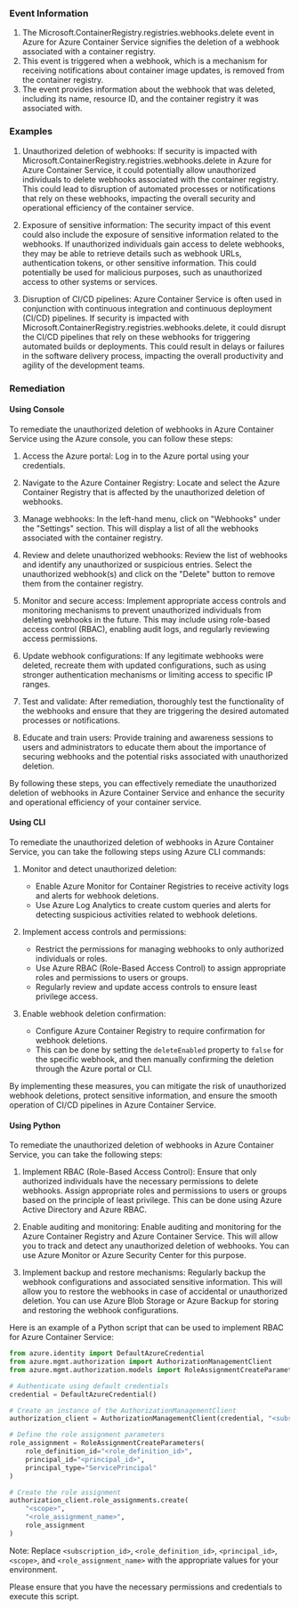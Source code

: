 
### Event Information

1. The Microsoft.ContainerRegistry.registries.webhooks.delete event in Azure for Azure Container Service signifies the deletion of a webhook associated with a container registry.
2. This event is triggered when a webhook, which is a mechanism for receiving notifications about container image updates, is removed from the container registry.
3. The event provides information about the webhook that was deleted, including its name, resource ID, and the container registry it was associated with.


### Examples

1. Unauthorized deletion of webhooks: If security is impacted with Microsoft.ContainerRegistry.registries.webhooks.delete in Azure for Azure Container Service, it could potentially allow unauthorized individuals to delete webhooks associated with the container registry. This could lead to disruption of automated processes or notifications that rely on these webhooks, impacting the overall security and operational efficiency of the container service.

2. Exposure of sensitive information: The security impact of this event could also include the exposure of sensitive information related to the webhooks. If unauthorized individuals gain access to delete webhooks, they may be able to retrieve details such as webhook URLs, authentication tokens, or other sensitive information. This could potentially be used for malicious purposes, such as unauthorized access to other systems or services.

3. Disruption of CI/CD pipelines: Azure Container Service is often used in conjunction with continuous integration and continuous deployment (CI/CD) pipelines. If security is impacted with Microsoft.ContainerRegistry.registries.webhooks.delete, it could disrupt the CI/CD pipelines that rely on these webhooks for triggering automated builds or deployments. This could result in delays or failures in the software delivery process, impacting the overall productivity and agility of the development teams.

### Remediation

#### Using Console

To remediate the unauthorized deletion of webhooks in Azure Container Service using the Azure console, you can follow these steps:

1. Access the Azure portal: Log in to the Azure portal using your credentials.

2. Navigate to the Azure Container Registry: Locate and select the Azure Container Registry that is affected by the unauthorized deletion of webhooks.

3. Manage webhooks: In the left-hand menu, click on "Webhooks" under the "Settings" section. This will display a list of all the webhooks associated with the container registry.

4. Review and delete unauthorized webhooks: Review the list of webhooks and identify any unauthorized or suspicious entries. Select the unauthorized webhook(s) and click on the "Delete" button to remove them from the container registry.

5. Monitor and secure access: Implement appropriate access controls and monitoring mechanisms to prevent unauthorized individuals from deleting webhooks in the future. This may include using role-based access control (RBAC), enabling audit logs, and regularly reviewing access permissions.

6. Update webhook configurations: If any legitimate webhooks were deleted, recreate them with updated configurations, such as using stronger authentication mechanisms or limiting access to specific IP ranges.

7. Test and validate: After remediation, thoroughly test the functionality of the webhooks and ensure that they are triggering the desired automated processes or notifications.

8. Educate and train users: Provide training and awareness sessions to users and administrators to educate them about the importance of securing webhooks and the potential risks associated with unauthorized deletion.

By following these steps, you can effectively remediate the unauthorized deletion of webhooks in Azure Container Service and enhance the security and operational efficiency of your container service.

#### Using CLI

To remediate the unauthorized deletion of webhooks in Azure Container Service, you can take the following steps using Azure CLI commands:

1. Monitor and detect unauthorized deletion:
   - Enable Azure Monitor for Container Registries to receive activity logs and alerts for webhook deletions.
   - Use Azure Log Analytics to create custom queries and alerts for detecting suspicious activities related to webhook deletions.

2. Implement access controls and permissions:
   - Restrict the permissions for managing webhooks to only authorized individuals or roles.
   - Use Azure RBAC (Role-Based Access Control) to assign appropriate roles and permissions to users or groups.
   - Regularly review and update access controls to ensure least privilege access.

3. Enable webhook deletion confirmation:
   - Configure Azure Container Registry to require confirmation for webhook deletions.
   - This can be done by setting the `deleteEnabled` property to `false` for the specific webhook, and then manually confirming the deletion through the Azure portal or CLI.

By implementing these measures, you can mitigate the risk of unauthorized webhook deletions, protect sensitive information, and ensure the smooth operation of CI/CD pipelines in Azure Container Service.

#### Using Python

To remediate the unauthorized deletion of webhooks in Azure Container Service, you can take the following steps:

1. Implement RBAC (Role-Based Access Control): Ensure that only authorized individuals have the necessary permissions to delete webhooks. Assign appropriate roles and permissions to users or groups based on the principle of least privilege. This can be done using Azure Active Directory and Azure RBAC.

2. Enable auditing and monitoring: Enable auditing and monitoring for the Azure Container Registry and Azure Container Service. This will allow you to track and detect any unauthorized deletion of webhooks. You can use Azure Monitor or Azure Security Center for this purpose.

3. Implement backup and restore mechanisms: Regularly backup the webhook configurations and associated sensitive information. This will allow you to restore the webhooks in case of accidental or unauthorized deletion. You can use Azure Blob Storage or Azure Backup for storing and restoring the webhook configurations.

Here is an example of a Python script that can be used to implement RBAC for Azure Container Service:

```python
from azure.identity import DefaultAzureCredential
from azure.mgmt.authorization import AuthorizationManagementClient
from azure.mgmt.authorization.models import RoleAssignmentCreateParameters

# Authenticate using default credentials
credential = DefaultAzureCredential()

# Create an instance of the AuthorizationManagementClient
authorization_client = AuthorizationManagementClient(credential, "<subscription_id>")

# Define the role assignment parameters
role_assignment = RoleAssignmentCreateParameters(
    role_definition_id="<role_definition_id>",
    principal_id="<principal_id>",
    principal_type="ServicePrincipal"
)

# Create the role assignment
authorization_client.role_assignments.create(
    "<scope>",
    "<role_assignment_name>",
    role_assignment
)
```

Note: Replace `<subscription_id>`, `<role_definition_id>`, `<principal_id>`, `<scope>`, and `<role_assignment_name>` with the appropriate values for your environment.

Please ensure that you have the necessary permissions and credentials to execute this script.

